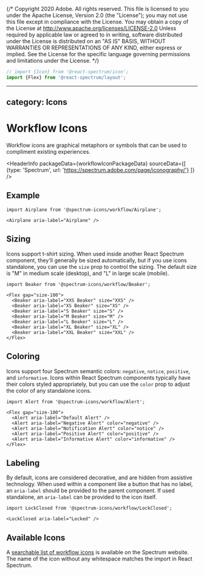 {/* Copyright 2020 Adobe. All rights reserved.
This file is licensed to you under the Apache License, Version 2.0 (the "License");
you may not use this file except in compliance with the License. You may obtain a copy
of the License at http://www.apache.org/licenses/LICENSE-2.0
Unless required by applicable law or agreed to in writing, software distributed under
the License is distributed on an "AS IS" BASIS, WITHOUT WARRANTIES OR REPRESENTATIONS
OF ANY KIND, either express or implied. See the License for the specific language
governing permissions and limitations under the License. */}



```jsx import
// import {Icon} from '@react-spectrum/icon';
import {Flex} from '@react-spectrum/layout';
```

---
category: Icons
---

# Workflow Icons

Workflow icons are graphical metaphors or symbols that can be used to compliment existing experiences.

<HeaderInfo
  packageData={workflowIconPackageData}
  sourceData={[
    {type: 'Spectrum', url: 'https://spectrum.adobe.com/page/iconography/'}
  ]} />

## Example

```tsx example
import Airplane from '@spectrum-icons/workflow/Airplane';

<Airplane aria-label="Airplane" />
```

## Sizing

Icons support t-shirt sizing. When used inside another React Spectrum component, they'll generally be sized automatically,
but if you use icons standalone, you can use the `size` prop to control the sizing. The default size is "M" in medium scale
(desktop), and "L" in large scale (mobile).

```tsx example
import Beaker from '@spectrum-icons/workflow/Beaker';

<Flex gap="size-100">
  <Beaker aria-label="XXS Beaker" size="XXS" />
  <Beaker aria-label="XS Beaker" size="XS" />
  <Beaker aria-label="S Beaker" size="S" />
  <Beaker aria-label="M Beaker" size="M" />
  <Beaker aria-label="L Beaker" size="L" />
  <Beaker aria-label="XL Beaker" size="XL" />
  <Beaker aria-label="XXL Beaker" size="XXL" />
</Flex>
```

## Coloring

Icons support four Spectrum semantic colors: `negative`, `notice`, `positive`, and `informative`. Icons within React Spectrum components typically
have their colors styled appropriately, but you can use the `color` prop to adjust the color of any standalone icons.

```tsx example
import Alert from '@spectrum-icons/workflow/Alert';

<Flex gap="size-100">
  <Alert aria-label="Default Alert" />
  <Alert aria-label="Negative Alert" color="negative" />
  <Alert aria-label="Notification Alert" color="notice" />
  <Alert aria-label="Positive Alert" color="positive" />
  <Alert aria-label="Informative Alert" color="informative" />
</Flex>
```

## Labeling

By default, icons are considered decorative, and are hidden from assistive technology. When used within a component like a button
that has no label, an `aria-label` should be provided to the parent component. If used standalone, an `aria-label` can be provided
to the icon itself.

```tsx example
import LockClosed from '@spectrum-icons/workflow/LockClosed';

<LockClosed aria-label="Locked" />
```

## Available Icons

A [searchable list of workflow icons](https://spectrum.adobe.com/page/icons/) is available on the Spectrum website.
The name of the icon without any whitespace matches the import in React Spectrum.
